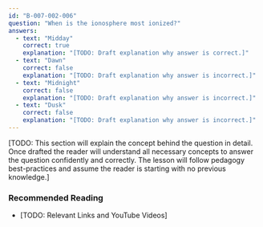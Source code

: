 ```yaml
---
id: "B-007-002-006"
question: "When is the ionosphere most ionized?"
answers:
  - text: "Midday"
    correct: true
    explanation: "[TODO: Draft explanation why answer is correct.]"
  - text: "Dawn"
    correct: false
    explanation: "[TODO: Draft explanation why answer is incorrect.]"
  - text: "Midnight"
    correct: false
    explanation: "[TODO: Draft explanation why answer is incorrect.]"
  - text: "Dusk"
    correct: false
    explanation: "[TODO: Draft explanation why answer is incorrect.]"
---
```


[TODO: This section will explain the concept behind the question in detail. Once drafted the reader will understand all necessary concepts to answer the question confidently and correctly. The lesson will follow pedagogy best-practices and assume the reader is starting with no previous knowledge.]

### Recommended Reading

- [TODO: Relevant Links and YouTube Videos]
